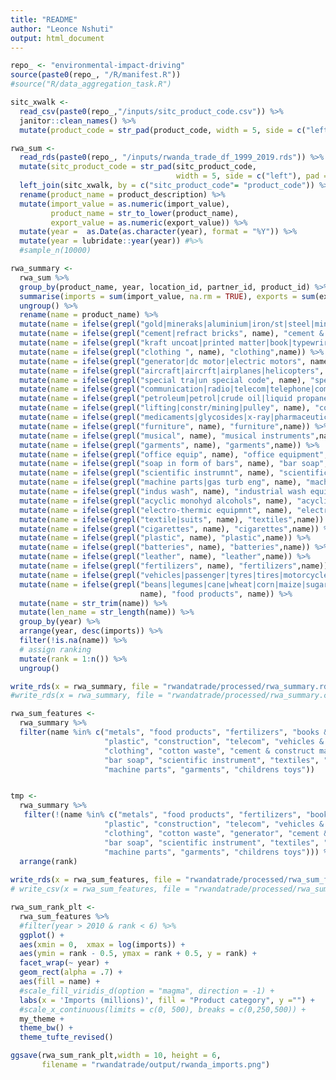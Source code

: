 ```yaml
---
title: "README"
author: "Leonce Nshuti"
output: html_document
---
```


```r
repo_ <- "environmental-impact-driving"
source(paste0(repo_, "/R/manifest.R"))
#source("R/data_aggregation_task.R")

sitc_xwalk <-
  read_csv(paste0(repo_,"/inputs/sitc_product_code.csv")) %>%
  janitor::clean_names() %>%
  mutate(product_code = str_pad(product_code, width = 5, side = c("left"), pad = "0"))

rwa_sum <-
  read_rds(paste0(repo_, "/inputs/rwanda_trade_df_1999_2019.rds")) %>%
  mutate(sitc_product_code = str_pad(sitc_product_code,
                                     width = 5, side = c("left"), pad = "0")) %>%
  left_join(sitc_xwalk, by = c("sitc_product_code"= "product_code")) %>%
  rename(product_name = product_description) %>%
  mutate(import_value = as.numeric(import_value),
         product_name = str_to_lower(product_name),
         export_value = as.numeric(export_value)) %>%
  mutate(year =  as.Date(as.character(year), format = "%Y")) %>%
  mutate(year = lubridate::year(year)) #%>%
  #sample_n(10000)

rwa_summary <-
  rwa_sum %>% 
  group_by(product_name, year, location_id, partner_id, product_id) %>%
  summarise(imports = sum(import_value, na.rm = TRUE), exports = sum(export_value, na.rm = TRUE)) %>%
  ungroup() %>%
  rename(name = product_name) %>%
  mutate(name = ifelse(grepl("gold|mineraks|aluminium|iron/st|steel|minerals|tin ores|base metal", name), " metals", name)) %>%
  mutate(name = ifelse(grepl("cement|refract bricks", name), "cement & construct mat", name)) %>%
  mutate(name = ifelse(grepl("kraft uncoat|printed matter|book|typewrirers|paper cartons", name), "books & paper", name)) %>%
  mutate(name = ifelse(grepl("clothing ", name), "clothing",name)) %>%
  mutate(name = ifelse(grepl("generator|dc motor|electric motors", name), "generator",name)) %>%
  mutate(name = ifelse(grepl("aircraft|aircrft|airplanes|helicopters", name), "aircrafts", name)) %>%
  mutate(name = ifelse(grepl("special tra|un special code", name), "special transactions", name)) %>%
  mutate(name = ifelse(grepl("communication|radio|telecom|telephone|computers", name), "telecom", name)) %>%
  mutate(name = ifelse(grepl("petroleum|petrol|crude oil|liquid propane", name), "petroleum", name)) %>%
  mutate(name = ifelse(grepl("lifting|constr/mining|pulley", name), "construction", name)) %>%
  mutate(name = ifelse(grepl("medicaments|glycosides|x-ray|pharmaceutical|pharmaceut", name), "healthcare goods", name)) %>%
  mutate(name = ifelse(grepl("furniture", name), "furniture",name)) %>%
  mutate(name = ifelse(grepl("musical", name), "musical instruments",name)) %>%
  mutate(name = ifelse(grepl("garments", name), "garments",name)) %>%
  mutate(name = ifelse(grepl("office equip", name), "office equipment",name)) %>%
  mutate(name = ifelse(grepl("soap in form of bars", name), "bar soap",name)) %>%
  mutate(name = ifelse(grepl("scientific instrumnt", name), "scientific instrument",name)) %>%
  mutate(name = ifelse(grepl("machine parts|gas turb eng", name), "machine parts",name)) %>%
  mutate(name = ifelse(grepl("indus wash", name), "industrial wash equip",name)) %>%
  mutate(name = ifelse(grepl("acyclic monohyd alcohols", name), "acyclic monohyd alcohols",name)) %>%
  mutate(name = ifelse(grepl("electro-thermic equipmnt", name), "electro-thermic equipment",name)) %>%
  mutate(name = ifelse(grepl("textile|suits", name), "textiles",name)) %>%
  mutate(name = ifelse(grepl("cigarettes", name), "cigarettes",name)) %>%
  mutate(name = ifelse(grepl("plastic", name), "plastic",name)) %>%
  mutate(name = ifelse(grepl("batteries", name), "batteries",name)) %>%
  mutate(name = ifelse(grepl("leather", name), "leather",name)) %>%
  mutate(name = ifelse(grepl("fertilizers", name), "fertilizers",name)) %>%
  mutate(name = ifelse(grepl("vehicles|passenger|tyres|tires|motorcycles|buses|semi-trailer", name), "vehicles & parts", name)) %>%
  mutate(name = ifelse(grepl("beans|legumes|cane|wheat|corn|maize|sugar|soy|meal|cereal|hydrogenated|beet|chocolate|food|strawberries|fish|ruit fresh|beef|groundnuts|nutmeg|milk|salt|vegetables|rice|beer|fixed veg oils|whey|mutton|spices|veg prod ne|malt|veg oil hydrogen|bread|pork|potatoes|coffee|vanilla|fixed veg oil|cinnamon",
                             name), "food products", name)) %>%
  mutate(name = str_trim(name)) %>%
  mutate(len_name = str_length(name)) %>%
  group_by(year) %>%  
  arrange(year, desc(imports)) %>%  
  filter(!is.na(name)) %>%
  # assign ranking
  mutate(rank = 1:n()) %>%  
  ungroup() 

write_rds(x = rwa_summary, file = "rwandatrade/processed/rwa_summary.rds")
#write_rds(x = rwa_summary, file = "rwandatrade/processed/rwa_summary.csv")

rwa_sum_features <- 
  rwa_summary %>% 
  filter(name %in% c("metals", "food products", "fertilizers", "books & paper", "aircrafts", "leather", "healthcare goods",
                     "plastic", "construction", "telecom", "vehicles & parts", "cement", "special transactions", "petroleum",
                     "clothing", "cotton waste", "cement & construct mat", "generator", "cigarettes", "office equipment",
                     "bar soap", "scientific instrument", "textiles", "batteries", "industrial wash equip", 
                     "machine parts", "garments", "childrens toys")) 


tmp <- 
  rwa_summary %>% 
   filter(!(name %in% c("metals", "food products", "fertilizers", "books & paper", "aircrafts", "leather", "healthcare goods",
                     "plastic", "construction", "telecom", "vehicles & parts", "cement", "special transactions", "petroleum",
                     "clothing", "cotton waste", "generator", "cement & construct mat", "cigarettes", "office equipment", 
                     "bar soap", "scientific instrument", "textiles", "batteries", "industrial wash equip", 
                     "machine parts", "garments", "childrens toys"))) %>%
  arrange(rank)
  
write_rds(x = rwa_sum_features, file = "rwandatrade/processed/rwa_sum_features.rds")
# write_csv(x = rwa_sum_features, file = "rwandatrade/processed/rwa_sum_features.csv")
```

```r
rwa_sum_rank_plt <- 
  rwa_sum_features %>%
  #filter(year > 2010 & rank < 6) %>%
  ggplot() +  
  aes(xmin = 0,  xmax = log(imports)) +  
  aes(ymin = rank - 0.5, ymax = rank + 0.5, y = rank) +  
  facet_wrap(~ year) +  
  geom_rect(alpha = .7) +  
  aes(fill = name) +  
  #scale_fill_viridis_d(option = "magma", direction = -1) +
  labs(x = 'Imports (millions)', fill = "Product category", y ="") +
  #scale_x_continuous(limits = c(0, 500), breaks = c(0,250,500)) +
  my_theme + 
  theme_bw() +
  theme_tufte_revised() 

ggsave(rwa_sum_rank_plt,width = 10, height = 6,
       filename = "rwandatrade/output/rwanda_imports.png")
```
